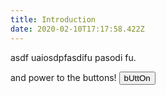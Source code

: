 ```yaml
---
title: Introduction
date: 2020-02-10T17:17:58.422Z
---
```

asdf uaiosdpfasdifu pasodi fu.

and power to the buttons! <Button variant="contained">bUttOn</Button>
